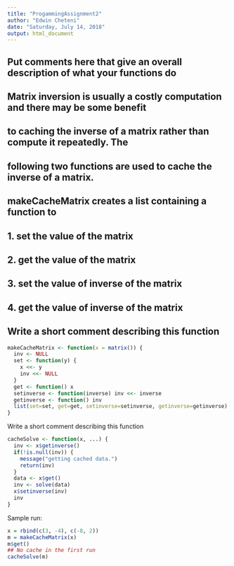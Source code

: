 ---
title: "ProgammingAssignment2"
author: "Edwin Cheteni"
date: "Saturday, July 14, 2018"
output: html_document
---

## Put comments here that give an overall description of what your functions do
## Matrix inversion is usually a costly computation and there may be some benefit
## to caching the inverse of a matrix rather than compute it repeatedly. The
## following two functions are used to cache the inverse of a matrix.

## makeCacheMatrix creates a list containing a function to
## 1. set the value of the matrix
## 2. get the value of the matrix
## 3. set the value of inverse of the matrix
## 4. get the value of inverse of the matrix
## Write a short comment describing this function
```{r}
makeCacheMatrix <- function(x = matrix()) {
  inv <- NULL
  set <- function(y) {
    x <<- y
    inv <<- NULL
  }
  get <- function() x
  setinverse <- function(inverse) inv <<- inverse
  getinverse <- function() inv
  list(set=set, get=get, setinverse=setinverse, getinverse=getinverse)
}
```
Write a short comment describing this function
```{r}
cacheSolve <- function(x, ...) {
  inv <- x$getinverse()
  if(!is.null(inv)) {
    message("getting cached data.")
    return(inv)
  }
  data <- x$get()
  inv <- solve(data)
  x$setinverse(inv)
  inv
}
```
Sample run:
```{r}
x = rbind(c(3, -4), c(-8, 2))
m = makeCacheMatrix(x)
m$get()
## No cache in the first run
cacheSolve(m)
```